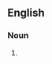 {{also|bodice-rippers}}
==English==

===Noun===
{{head|en|noun form}}

# {{plural of|bodice ripper|lang=en}}